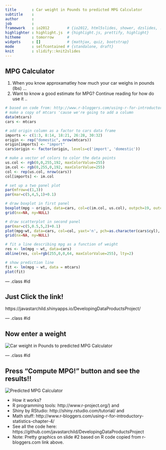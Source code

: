 ```yaml
---
title       : Car weight in Pounds to predicted MPG Calculator
subtitle    : 
author      : 
job         : 
framework   : io2012        # {io2012, html5slides, shower, dzslides, ...}
highlighter : highlight.js  # {highlight.js, prettify, highlight}
hitheme     : tomorrow      # 
widgets     : []            # {mathjax, quiz, bootstrap}
mode        : selfcontained # {standalone, draft}
knit        : slidify::knit2slides
---
```


## MPG Calculator
1. When you know approxamatley how much your car weighs in pounds (lbs) ...
2. Want to know a good estimate for MPG? Continue reading for how do use it ..
```r
# based on code from: http://www.r-bloggers.com/using-r-for-introductory-statistics-chapter-4/
# make a copy of mtcars 'cause we're going to add a column
data(mtcars)
cars <- mtcars

# add origin column as a factor to cars data frame
imports <- c(1:3, 8:14, 18:21, 26:28, 30:32)
origin <- rep("domestic", nrow(mtcars))
origin[imports] <- "import"
cars$origin <- factor(origin, levels=c('import', 'domestic'))

# make a vector of colors to color the data points
us.col <- rgb(0,0,255,192, maxColorValue=255)
im.col <- rgb(0,255,0,192, maxColorValue=255)
col <- rep(us.col, nrow(cars))
col[imports] <- im.col

# set up a two panel plot
par(mfrow=c(1,3))
par(mar=c(5,4,5,1)+0.1)

# draw boxplot in first panel
boxplot(mpg ~ origin, data=cars, col=c(im.col, us.col), outpch=19, outcol=c(us.col, im.col), ylab="mpg")
grid(nx=NA, ny=NULL)

# draw scatterplot in second panel
par(mar=c(5,0.5,5,2)+0.1)
plot(mpg~wt, data=cars, col=col, yaxt='n', pch=as.character(cars$cyl), xlab="weight (thousands of lbs)")
grid(nx=NA, ny=NULL)

# fit a line describing mpg as a function of weight
res <- lm(mpg ~ wt, data=cars)
abline(res, col=rgb(255,0,0,64, maxColorValue=255), lty=2)

# show prediction line
fit <- lm(mpg ~ wt, data = mtcars)
plot(fit)
```

--- .class #id 

## Just Click the link!


https://javastarchild.shinyapps.io/DevelopingDataProductsProject/

--- .class #id 

## Now enter a weight

<img src="assets/img/app.png" alt="Car weight in Pounds to predicted MPG Calculator">

--- .class #id 

## Press "Compute MPG!" button and see the results!!

<img src="assets/img/app2.png" alt="Predicted MPG Calculator">

* How it works?  
 + R programming tools: http://www.r-project.org/) and 
 + Shiny by RStudio: http://shiny.rstudio.com/tutorial/ and
 + Math stuff: http://www.r-bloggers.com/using-r-for-introductory-statistics-chapter-4/
* See all the code here: https://github.com/javastarchild/DevelopingDataProductsProject
* Note: Pretty graphics on slide #2 based on R code copied from r-bloggers.com link above.
